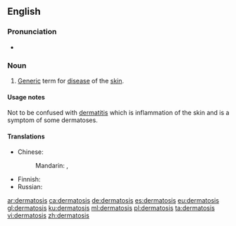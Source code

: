 ==English==

===Pronunciation===
* {{a|UK}} {{IPA|/ˌdɜːməˈtəʊsɪs/|lang=en}}

===Noun===
{{en-noun|dermatoses}}
{{wikipedia}}

# {{context|medicine|lang=en}} [[generic|Generic]] term for [[disease]] of the [[skin]].

====Usage notes====
Not to be confused with [[dermatitis]] which is inflammation of the skin and is a symptom of some dermatoses.

====Translations====
{{trans-top|disease of the skin}}
* Chinese: 
*: Mandarin: {{t+|cmn|皮膚病}}, {{t+|cmn|皮肤病|tr=pífūbìng}}
{{trans-mid}}
* Finnish: {{t-needed|fi}}
* Russian: {{t-needed|ru}}
{{trans-bottom}}

[[ar:dermatosis]]
[[ca:dermatosis]]
[[de:dermatosis]]
[[es:dermatosis]]
[[eu:dermatosis]]
[[gl:dermatosis]]
[[ku:dermatosis]]
[[ml:dermatosis]]
[[pl:dermatosis]]
[[ta:dermatosis]]
[[vi:dermatosis]]
[[zh:dermatosis]]
